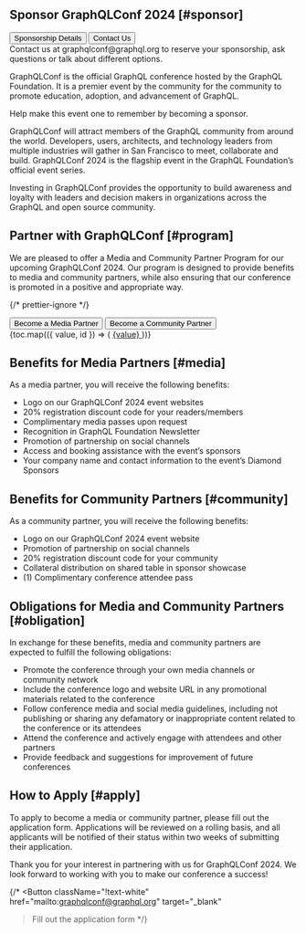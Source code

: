 
## Sponsor GraphQLConf 2024 [#sponsor]

<div className="flex flex-row justfiy-center">
    <Button target="_blank" href="https://events.linuxfoundation.org/sponsor-GraphQLConf-24" className="!text-white !block">Sponsorship Details</Button>
    <Button href="mailto:graphqlconf@graphql.org?subject=Sponsorships" className="!text-white !block ml-3.5">Contact Us</Button>
</div>
Contact us at graphqlconf@graphql.org to reserve your sponsorship, ask questions or talk about different options.

GraphQLConf is the official GraphQL conference hosted by the GraphQL Foundation. It is a premier event by the community for the community to promote education, adoption, and advancement of GraphQL.

Help make this event one to remember by becoming a sponsor.

GraphQLConf will attract members of the GraphQL community from around the world. Developers, users, architects, and technology leaders from multiple industries will gather in San Francisco to meet, collaborate and build. GraphQLConf 2024 is the flagship event in the GraphQL Foundation’s official event series.

Investing in GraphQLConf provides the opportunity to build awareness and loyalty with leaders and decision makers in organizations across the GraphQL and open source community.


## Partner with GraphQLConf [#program]

We are pleased to offer a Media and Community Partner Program for
our upcoming GraphQLConf 2024. Our program is designed to provide
benefits to media and community partners, while also ensuring that
our conference is promoted in a positive and appropriate way.

{/* prettier-ignore */}
<div className="flex flex-wrap gap-2">
  <Button
    className="!text-white"
    href="mailto:graphqlconf@graphql.org"
    target="_blank"
  >Become a Media Partner</Button>
  <Button
    className="!text-white"
    href="mailto:graphqlconf@graphql.org"
    target="_blank"
  >Become a Community Partner</Button>
</div>

<div className="mt-6 grid grid-cols-2 gap-x-4">
  {toc.map(({ value, id }) => (
    <a key={id} href={`#${id}`}>
      {value}
    </a>
  ))}
</div>

## Benefits for Media Partners [#media]

As a media partner, you will receive the following benefits:

- Logo on our GraphQLConf 2024 event websites
- 20% registration discount code for your readers/members
- Complimentary media passes upon request
- Recognition in GraphQL Foundation Newsletter
- Promotion of partnership on social channels
- Access and booking assistance with the event’s sponsors
- Your company name and contact information to the event’s Diamond Sponsors

## Benefits for Community Partners [#community]

As a community partner, you will receive the following benefits:

- Logo on our GraphQLConf 2024 event website
- Promotion of partnership on social channels
- 20% registration discount code for your community
- Collateral distribution on shared table in sponsor showcase
- (1) Complimentary conference attendee pass

## Obligations for Media and Community Partners [#obligation]

In exchange for these benefits, media and community partners are
expected to fulfill the following obligations:

- Promote the conference through your own media channels or community network
- Include the conference logo and website URL in any promotional materials related to the conference
- Follow conference media and social media guidelines, including not publishing or sharing any defamatory or inappropriate content related to the conference or its attendees
- Attend the conference and actively engage with attendees and other partners
- Provide feedback and suggestions for improvement of future conferences

## How to Apply [#apply]

To apply to become a media or community partner, please fill out the
application form. Applications will be reviewed on a rolling basis,
and all applicants will be notified of their status within two weeks
of submitting their application.

Thank you for your interest in partnering with us for GraphQLConf 2024. We look forward to working with you to make our
conference a success!

{/*
<Button
  className="!text-white"
  href="mailto:graphqlconf@graphql.org"
  target="_blank"
>Fill out the application form</Button>
*/}
